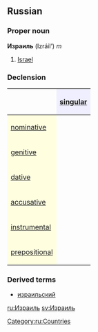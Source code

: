 ==Russian==
===Proper noun===
'''Израиль''' (Izráil’) ''m''

# [[Israel]]

===Declension===
{| border="1" cellpadding="4" cellspacing="0"
!
! style="background-color: #EFEFFF" align="center"|[[singular]]
|-
! style="background-color: #FFFFE0" align="left"|[[nominative case|nominative]]
| align="center"|{{RUchar|Изра́иль}}
|-
! style="background-color: #FFFFE0" align="left"|[[genitive case|genitive]]
| align="center"|{{RUchar|Изра́иля}}
|-
! style="background-color: #FFFFE0" align="left"|[[dative case|dative]]
| align="center"|{{RUchar|Изра́илю}}
|-
! style="background-color: #FFFFE0" align="left"|[[accusative case|accusative]]
| align="center"|{{RUchar|Изра́иль}}
|-
! style="background-color: #FFFFE0" align="left"|[[instrumental case|instrumental]]
| align="center"|{{RUchar|Изра́илем}}
|-
! style="background-color: #FFFFE0" align="left"|[[prepositional case|prepositional]]
| align="center"|{{RUchar|об Изра́иле}}
|}

===Derived terms===
*[[израильский]]

[[Category:ru:Countries]]

[[ru:Израиль]]
[[sv:Израиль]]